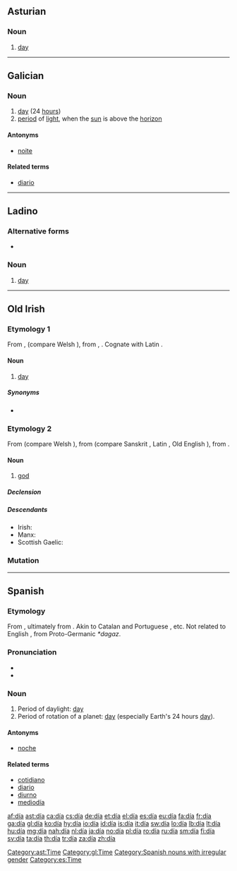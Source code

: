 {{DEFAULTSORT:dia}}
{{also|Appendix:Variations of "dia"}}
==Asturian==

===Noun===
{{ast-noun|m|díes}}

# [[day]]

[[Category:ast:Time]]

----

==Galician==

===Noun===
{{gl-noun|m}}

# [[day]] (24 [[hour]]s)
# [[period]] of [[light]], when the [[sun]] is above the [[horizon]]

====Antonyms====
* {{sense|period of light}} [[noite]]

====Related terms====
* [[diario]]

[[Category:gl:Time]]

----

==Ladino==

===Alternative forms===
* {{l|lad|diya|sc=Latn}}

===Noun===
{{lad-noun|l|g=m}}

# [[day]]

----

==Old Irish==

===Etymology 1===
From {{etyl|cel-pro|sga|sort=dia}} {{recons|dīyo-|lang=cel-pro}}, {{recons|dījos|lang=cel-pro}} (compare Welsh {{term|dydd|lang=cy}}), from {{etyl|ine-pro|sga}} {{recons|di̯ēus|lang=ine-pro}}, {{recons|dyew-||lang=ine-pro}}. Cognate with Latin {{term|dies|diēs|lang=la}}.

====Noun====
{{head|sga|noun|sort=dia|dative singular|díu}}<!--gender is probably masculine but as it's only used in fixed expressions it isn't possible to say for sure-->

# [[day]]

=====Synonyms=====
* {{l/sga|lá}}

===Etymology 2===
From {{etyl|cel-pro|sga|sort=dia}} {{recons|dēwos|lang=cel-pro}} (compare Welsh {{term|duw|lang=cy}}), from {{etyl|ine-pro|sga|sort=dia}} {{recons|deywós|lang=ine-pro}} (compare Sanskrit {{term|देव|tr=devá|lang=sa}}, Latin {{term|deus|lang=la}}, Old English {{term|Tiw|Tīw|Germanic god of heroic glory|lang=ang}}), from {{etyl|ine-pro|sga|sort=dia}} {{recons|dey-||to shine|lang=ine-pro}}.

====Noun====
{{head|sga|noun|sort=dia|g=m|genitive|dé}}

# [[god]]

=====Declension=====
{{sga-decl-o-masc|gs=dé|ap=deu|dp=déib}}

=====Descendants=====
* Irish: {{l/ga|dia}}
* Manx: {{l/gv|jee}}
* Scottish Gaelic: {{l/gd|dia}}

===Mutation===
{{sga-mutation|d|ía}}

----

==Spanish==

===Etymology===
From {{etyl|la|es}} {{term|dies|diēs|day|lang=la}}, ultimately from {{etyl|ine-pro|es}} {{recons|dyew-||heaven, sky; to shine|lang=ine-pro}}. Akin to Catalan and Portuguese {{term|dia|lang=pt}}, etc.  Not related to English {{term|day|lang=en}}, from Proto-Germanic ''*dagaz''.

===Pronunciation===
* {{IPA|/ˈdi.a/|lang=es}}
* {{rhymes|ia|lang=es}}

===Noun===
{{es-noun|m}}

# Period of daylight: [[day]]
# Period of rotation of a planet: [[day]] (especially Earth's 24 hours [[day]]).

====Antonyms====
* [[noche]] {{f}}

====Related terms====
* [[cotidiano]]
* [[diario]]
* [[diurno]]
* [[mediodía]] {{m}}

[[Category:Spanish nouns with irregular gender]]
[[Category:es:Time]]

[[af:día]]
[[ast:día]]
[[ca:día]]
[[cs:día]]
[[de:día]]
[[et:día]]
[[el:día]]
[[es:día]]
[[eu:día]]
[[fa:día]]
[[fr:día]]
[[ga:día]]
[[gl:día]]
[[ko:día]]
[[hy:día]]
[[io:día]]
[[id:día]]
[[is:día]]
[[it:día]]
[[sw:día]]
[[lo:día]]
[[lb:día]]
[[lt:día]]
[[hu:día]]
[[mg:día]]
[[nah:día]]
[[nl:día]]
[[ja:día]]
[[no:día]]
[[pl:día]]
[[ro:día]]
[[ru:día]]
[[sm:día]]
[[fi:día]]
[[sv:día]]
[[ta:día]]
[[th:día]]
[[tr:día]]
[[za:día]]
[[zh:día]]